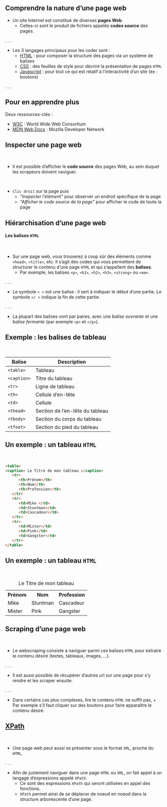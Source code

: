 ## Comprendre la nature d'une page web {.smaller}

- Un site Internet est constitué de diverses __pages Web__.
   + Celles-ci sont le produit de fichiers appelés __codes source__ des pages.

. . .

- Les 3 langages principaux pour les coder sont :
    + [HTML](https://developer.mozilla.org/fr/docs/Web/HTML) : pour composer la structure des pages via un système de balises
    + [CSS](https://developer.mozilla.org/fr/docs/Web/CSS) : des feuilles de style pour décrire la présentation de pages `HTML`
    + [Javascript](https://developer.mozilla.org/fr/docs/Web/JavaScript) : pour tout ce qui est relatif à l'interactivité d'un site (ex : boutons)

. . .

::: {.callout-tip}
## Pour en apprendre plus

Deux ressources-clés :

- [W3C](https://www.w3.org/) : World Wide Web Consortium
- [MDN Web Docs](https://developer.mozilla.org/fr/docs/Learn/Getting_started_with_the_web) : Mozilla Developer Network
:::

## Inspecter une page web

<br>

- Il est possible d'afficher le __code source__ des pages Web, au sein duquel les scrapeurs doivent naviguer.

<br>

- `Clic droit` sur la page puis
    + _"Inspecter l'élément"_ pour observer un endroit spécifique de la page
    + _"Afficher le code source de la page"_ pour afficher le code de toute la page


## Hiérarchisation d'une page web {.smaller}

#### Les balises `HTML`

<br>

- Sur une page web, vous trouverez à coup sûr des éléments comme ``<head>``, ``<title>``, etc. Il  s'agit des codes qui vous permettent de structurer le contenu d'une page `HTML` et qui s'appellent des **balises**. 
    + Par exemple, les balises ``<p>``, ``<h1>``, ``<h2>``, ``<h3>``, ``<strong>`` ou ``<em>``.

. . .

- Le symbole ``< >`` est une balise : il sert à indiquer le début d'une partie. Le symbole ``</ >`` indique la fin de cette partie.

. . .

- La plupart des balises vont par paires, avec une *balise ouvrante* et une *balise fermante* (par exemple ``<p>`` et ``</p>``).


## Exemple : les balises de tableau

<br>

| Balise      | Description                        |
|-------------|------------------------------------|
| `<table>`   | Tableau                            |
| `<caption>` | Titre du tableau                   |
| `<tr>`      | Ligne de tableau                   |
| `<th>`      | Cellule d'en-tête                  |
| `<td>`      | Cellule                            |
| `<thead>`   | Section de l'en-tête du tableau    |
| `<tbody>`   | Section du corps du tableau        |
| `<tfoot>`   | Section du pied du tableau         |


## Un exemple : un tableau `HTML`

<br>

```html
<table>
<caption> Le Titre de mon tableau </caption>
   <tr>
      <th>Prénom</th>
      <th>Nom</th>
      <th>Profession</th>
   </tr>
   <tr>
      <td>Mike </td>
      <td>Stuntman</td>
      <td>Cascadeur</td>
   </tr>
   <tr>
      <td>Mister</td>
      <td>Pink</td>
      <td>Gangster</td>
   </tr>
</table>
```

## Un exemple : un tableau `HTML`

<br>

<table>
<caption> Le Titre de mon tableau </caption>

   <tr>
      <th>Prénom</th>
      <th>Nom</th>
      <th>Profession</th>
   </tr>
   <tr>
      <td>Mike </td>
      <td>Stuntman</td>
      <td>Cascadeur</td>
   </tr>
   <tr>
      <td>Mister</td>
      <td>Pink</td>
      <td>Gangster</td>
   </tr>
</table>


## Scraping d'une page web

<br>

- Le webscraping consiste à naviguer parmi ces balises `HTML` pour extraire le contenu désiré (textes, tableaux, images, ...).

. . .

- Il est aussi possible de récupérer d'autres url sur une page pour s'y rendre et les scraper ensuite.

. . .

- Dans certains cas plus complexes, lire le contenu `HTML` ne suffit pas,
      + Par exemple s'il faut cliquer sur des boutons pour faire apparaître le contenu désiré.


## [XPath](https://librarycarpentry.org/lc-webscraping/02-xpath/index.html)

<br>

- Une page web peut aussi se présenter sous le format `XML`, proche du `HTML`.

. . .

- Afin de justement naviguer dans une page `HTML` ou `XML`, on fait appel à un langage d'expressions appelé `XPath`.
   - Ce sont des expressions `XPath` qui seront utilisées en appel des fonctions.
   - `XPath` permet ainsi de se déplacer de noeud en noeud dans la structure arborescente d'une page.
